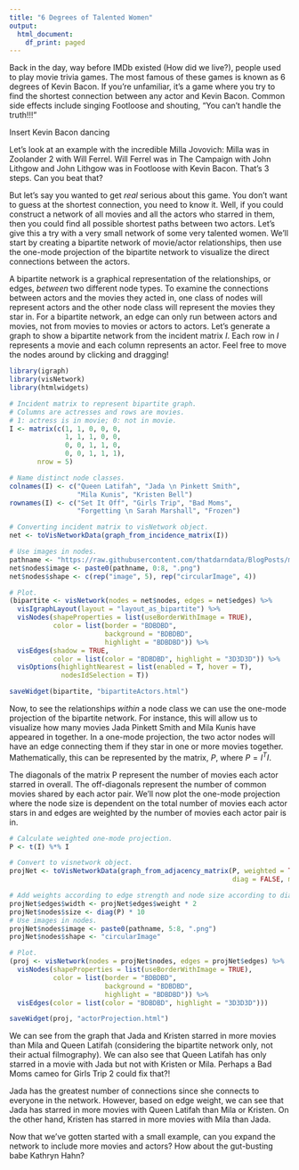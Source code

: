 ```yaml
---
title: "6 Degrees of Talented Women"
output:
  html_document:
    df_print: paged
---
```


Back in the day, way before IMDb existed (How did we live?), people used to play movie trivia games. The most famous of these games is known as 6 degrees of Kevin Bacon. If you're unfamiliar, it's a game where you try to find the shortest connection between any actor and Kevin Bacon. Common side effects include singing Footloose and shouting, "You can't handle the truth!!!" 

Insert Kevin Bacon dancing

Let's look at an example with the incredible Milla Jovovich: Milla was in Zoolander 2 with Will Ferrel. Will Ferrel was in The Campaign with John Lithgow and John Lithgow was in Footloose with Kevin Bacon. That's 3 steps. Can you beat that? 

But let's say you wanted to get *real* serious about this game. You don't want to guess at the shortest connection, you need to know it. Well, if you could construct a network of all movies and all the actors who starred in them, then you could find all possible shortest paths between two actors. Let's give this a try with a very small network of some very talented women. We'll start by creating a bipartite network of movie/actor relationships, then use the one-mode projection of the bipartite network to visualize the direct connections between the actors.   

A bipartite network is a graphical representation of the relationships, or edges, *between* two different node types. To examine the connections between actors and the movies they acted in, one class of nodes will represent actors and the other node class will represent the movies they star in. For a bipartite network, an edge can only run between actors and movies, not from movies to movies or actors to actors. Let's generate a graph to show a bipartite network from the incident matrix *I*. Each row in *I* represents a movie and each column represents an actor. Feel free to move the nodes around by clicking and dragging!

```r

library(igraph)
library(visNetwork)
library(htmlwidgets)

# Incident matrix to represent bipartite graph.
# Columns are actresses and rows are movies. 
# 1: actress is in movie; 0: not in movie.
I <- matrix(c(1, 1, 0, 0, 0,
              1, 1, 1, 0, 0,
              0, 0, 1, 1, 0,
              0, 0, 1, 1, 1),
       nrow = 5)

# Name distinct node classes. 
colnames(I) <- c("Queen Latifah", "Jada \n Pinkett Smith", 
                 "Mila Kunis", "Kristen Bell")
rownames(I) <- c("Set It Off", "Girls Trip", "Bad Moms", 
                 "Forgetting \n Sarah Marshall", "Frozen")

# Converting incident matrix to visNetwork object.
net <- toVisNetworkData(graph_from_incidence_matrix(I))

# Use images in nodes. 
pathname <- "https://raw.githubusercontent.com/thatdarndata/BlogPosts/master/SixDegrees/Pics/"
net$nodes$image <- paste0(pathname, 0:8, ".png")
net$nodes$shape <- c(rep("image", 5), rep("circularImage", 4))

# Plot. 
(bipartite <- visNetwork(nodes = net$nodes, edges = net$edges) %>% 
  visIgraphLayout(layout = "layout_as_bipartite") %>% 
  visNodes(shapeProperties = list(useBorderWithImage = TRUE),
           color = list(border = "BDBDBD",
                        background = "BDBDBD",
                        highlight = "BDBDBD")) %>%
  visEdges(shadow = TRUE,
           color = list(color = "BDBDBD", highlight = "3D3D3D")) %>%
  visOptions(highlightNearest = list(enabled = T, hover = T), 
             nodesIdSelection = T))

saveWidget(bipartite, "bipartiteActors.html")
```

Now, to see the relationships *within* a node class we can use the one-mode projection of the bipartite network. For instance, this will allow us to visualize how many movies Jada Pinkett Smith and Mila Kunis have appeared in together. In a one-mode projection, the two actor nodes will have an edge connecting them if they star in one or more movies together. Mathematically, this can be represented by the matrix, $P$, where $P = I^TI$.

The diagonals of the matrix P represent the number of movies each actor starred in overall. The off-diagonals represent the number of common movies shared by each actor pair. We'll now plot the one-mode projection where the node size is dependent on the total number of movies each actor stars in and edges are weighted by the number of movies each actor pair is in.  

```r
# Calculate weighted one-mode projection.
P <- t(I) %*% I

# Convert to visnetwork object.
projNet <- toVisNetworkData(graph_from_adjacency_matrix(P, weighted = TRUE, 
                                                        diag = FALSE, mode = 'undirected'))

# Add weights according to edge strength and node size according to diagonals.
projNet$edges$width <- projNet$edges$weight * 2
projNet$nodes$size <- diag(P) * 10
# Use images in nodes. 
projNet$nodes$image <- paste0(pathname, 5:8, ".png")
projNet$nodes$shape <- "circularImage"

# Plot.
(proj <- visNetwork(nodes = projNet$nodes, edges = projNet$edges) %>% 
  visNodes(shapeProperties = list(useBorderWithImage = TRUE),
           color = list(border = "BDBDBD",
                        background = "BDBDBD",
                        highlight = "BDBDBD")) %>%
  visEdges(color = list(color = "BDBDBD", highlight = "3D3D3D")))

saveWidget(proj, "actorProjection.html")
```

We can see from the graph that Jada and Kristen starred in more movies than Mila and Queen Latifah (considering the bipartite network only, not their actual filmography). We can also see that Queen Latifah has only starred in a movie with Jada but not with Kristen or Mila. Perhaps a Bad Moms cameo for Girls Trip 2 could fix that?! 

Jada has the greatest number of connections since she connects to everyone in the network. However, based on edge weight, we can see that Jada has starred in more movies with Queen Latifah than Mila or Kristen. On the other hand, Kristen has starred in more movies with Mila than Jada. 

Now that we've gotten started with a small example, can you expand the network to include more movies and actors? How about the gut-busting babe Kathryn Hahn?



















